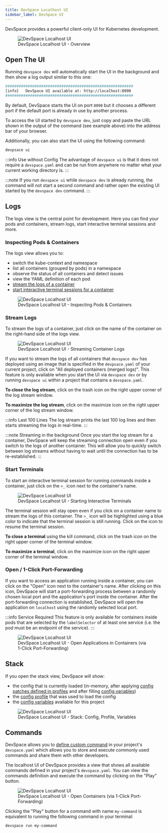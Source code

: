 ```yaml
---
title: DevSpace Localhost UI
sidebar_label: DevSpace UI
---
```


DevSpace provides a powerful client-only UI for Kubernetes development. 

<figure class="frame">
  <img src="/cli/img/localhost-ui/devspace-localhost-ui.png" alt="DevSpace Localhost UI" />
  <figcaption>DevSpace Localhost UI - Overview</figcaption>
</figure>

## Open The UI
Running `devspace dev` will automatically start the UI in the background and then show a log output similar to this one:
```bash
#########################################################
[info]   DevSpace UI available at: http://localhost:8090
#########################################################
```
By default, DevSpace starts the UI on port `8090` but it chooses a different port if the default port is already in use by another process.

To access the UI started by `devspace dev`, just copy and paste the URL shown in the output of the command (see example above) into the address bar of your browser.

Additionally, you can also start the UI using the following command:
```bash
devpsace ui
```

:::info Use without Config
The advantage of `devspace ui` is that it does not require a `devspace.yaml` and can be run from anywhere no matter what your current working directory is.
:::

:::note
If you run `devspace ui` while `devspace dev` is already running, the command will not start a second command and rather open the existing UI started by the `devspace dev` command.
:::

## Logs
The logs view is the central point for development. Here you can find your pods and containers, stream logs, start interactive terminal sessions and more.

### Inspecting Pods &amp; Containers
The logs view allows you to:
- switch the kube-context and namespace
- list all containers (grouped by pods) in a namespace
- observe the status of all containers and detect issues
- view the YAML definition of each pod
- [stream the logs of a container](#stream-logs)
- [start interactive terminal sessions for a container](#start-terminals)

<figure class="frame">
  <img src="/cli/img/localhost-ui/devspace-localhost-ui-namespace-inspection.png" alt="DevSpace Localhost UI" />
  <figcaption>DevSpace Localhost UI - Inspecting Pods &amp; Containers</figcaption>
</figure>


### Stream Logs
To stream the logs of a container, just click on the name of the container on the right-hand side of the logs view.

<figure class="frame">
  <img src="/cli/img/localhost-ui/devspace-localhost-ui-log-streaming.png" alt="DevSpace Localhost UI" />
  <figcaption>DevSpace Localhost UI - Streaming Container Logs</figcaption>
</figure>

If you want to stream the logs of all containers that `devspace dev` has deployed using an image that is specified in the `devpsace.yaml` of your current project, click on "All deployed containers (merged logs)". This feature is only available when you start the UI via `devspace dev` or by running `devspace ui` within a project that contains a `devspace.yaml`.

**To close the log stream**, click on the trash icon on the right upper corner of the log stream window.

**To maximize the log stream**, click on the maximize icon on the right upper corner of the log stream window.

:::info Last 100 Lines
The log stream prints the last 100 log lines and then starts streaming the logs in real-time.
:::

:::note Streaming in the background
Once you start the log stream for a container, DevSpace will keep the streaming connection open even if you switch to the logs of another container. This will allow you to quickly switch between log streams without having to wait until the connection has to be re-established.
:::


### Start Terminals
To start an interactive terminal session for running commands inside a container, just click on the `>_` icon next to the container's name.

<figure class="frame">
  <img src="/cli/img/localhost-ui/devspace-localhost-ui-terminal.gif" alt="DevSpace Localhost UI" />
  <figcaption>DevSpace Localhost UI - Starting Interactive Terminals</figcaption>
</figure>

The terminal session will stay open even if you click on a container name to stream the logs of this container. The `>_` icon will be highlighted using a blue color to indicate that the terminal session is still running. Click on the icon to resume the terminal session.

**To close a terminal** using the kill command, click on the trash icon on the right upper corner of the terminal window.

**To maximize a terminal**, click on the maximize icon on the right upper corner of the terminal window.


### Open / 1-Click Port-Forwarding
If you want to access an application running inside a container, you can click on the "Open" icon next to the container's name. After clicking on this icon, DevSpace will start a port-forwarding process between a randomly chosen local port and the application's port inside the container. After the port-forwarding connection is established, DevSpace will open the application on `localhost` using the randomly selected local port.

:::info Service Required
This feature is only available for containers inside pods that are selected by the `labelSelector` of at least one service (i.e. the pod must be an endpoint of the service).
:::

<figure class="frame">
  <img src="/cli/img/localhost-ui/devspace-localhost-ui-port-forwarding.gif" alt="DevSpace Localhost UI" />
  <figcaption>DevSpace Localhost UI - Open Applications in Containers (via 1-Click Port-Forwarding)</figcaption>
</figure>


## Stack
If you open the stack view, DevSpace will show:
- the config that is currently loaded (in-memory, after applying [config patches defined in profiles](../configuration/profiles/basics.mdx) and after filling [config variables](../configuration/variables/basics.mdx))
- the [config profile](../configuration/profiles/basics.mdx) that was used to load the config
- the [config variables](../configuration/variables/basics.mdx) available for this project

<figure class="frame">
  <img src="/cli/img/localhost-ui/devspace-localhost-ui-stack-config.png" alt="DevSpace Localhost UI" />
  <figcaption>DevSpace Localhost UI - Stack: Config, Profile, Variables </figcaption>
</figure>


## Commands
DevSpace allows you to [define custom command](../configuration/commands/basics.mdx) in your project's `devspace.yaml` which allows you to store and execute commonly used commands and share them with other developers.

The localhost UI of DevSpace provides a view that shows all available commands defined in your project's `devspace.yaml`. You can view the commands definition and execute the command by clicking on the "Play" button. 

<figure class="frame">
  <img src="/cli/img/localhost-ui/devspace-localhost-ui-commands.gif" alt="DevSpace Localhost UI" />
  <figcaption>DevSpace Localhost UI - Open Containers (via 1-Click Port-Forwarding)</figcaption>
</figure>

Clicking the "Play" button for a command with name `my-command` is equivalent to running the following command in your terminal:
```bash
devspace run my-command
```
